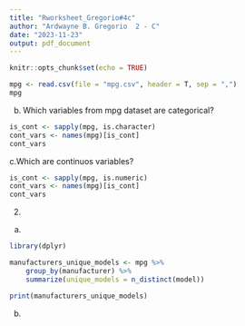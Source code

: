 ```yaml
---
title: "Rworksheet_Gregorio#4c"
author: "Ardwayne B. Gregorio  2 - C"
date: "2023-11-23"
output: pdf_document
---
```


```r
knitr::opts_chunk$set(echo = TRUE)
```

```r
mpg <- read.csv(file = "mpg.csv", header = T, sep = ",")
mpg
```

b. Which variables from mpg dataset are categorical?
```r
is_cont <- sapply(mpg, is.character)
cont_vars <- names(mpg)[is_cont]
cont_vars
```

c.Which are continuos variables?
```r
is_cont <- sapply(mpg, is.numeric)
cont_vars <- names(mpg)[is_cont]
cont_vars
```

2.
a.
```r
library(dplyr)

manufacturers_unique_models <- mpg %>%
    group_by(manufacturer) %>%
    summarize(unique_models = n_distinct(model))

print(manufacturers_unique_models)
```

b.
```r



```

